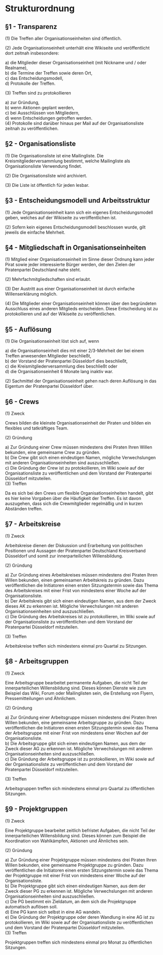 =Strukturordnung=

==§1 - Transparenz==

(1) Die Treffen aller Organisationseinheiten sind öffentlich.

(2) Jede Organisationseinheit unterhält eine Wikiseite und veröffentlicht dort zeitnah insbesondere:

a) die Mitglieder dieser Organisationseinheit (mit Nickname und / oder Realname),<br/>
b) die Termine der Treffen sowie deren Ort,<br/>
c) das Entscheidungsmodell,<br/>
d) Protokolle der Treffen.

(3) Treffen sind zu protokollieren

a) zur Gründung,<br />
b) wenn Aktionen geplant werden,<br />
c) bei Ausschlüssen von Mitgliedern,<br />
d) wenn Entscheidungen getroffen werden.<br />

(4) Protokolle sind darüber hinaus per Mail auf der Organisationsliste zeitnah zu veröffentlichen.

==§2 - Organisationsliste==

(1) Die Organisationsliste ist eine Mailingliste. Die Kreismitgliederversammlung bestimmt, welche Mailingliste als Organisationsliste Verwendung findet.

(2) Die Organisationsliste wird archiviert.

(3) Die Liste ist öffentlich für jeden lesbar.

==§3 - Entscheidungsmodell und Arbeitsstruktur==

(1) Jede Organisationseinheit kann sich ein eigenes Entscheidungsmodell geben, welches auf der Wikiseite zu veröffentlichen ist.

(2) Sofern kein eigenes Entscheidungsmodell beschlossen wurde, gilt jeweils die einfache Mehrheit.

==§4 - Mitgliedschaft in Organisationseinheiten==

(1) Mitglied einer Organisationseinheit im Sinne dieser Ordnung kann jeder Pirat sowie jeder interessierte Bürger werden, der den Zielen der Piratenpartei Deutschland nahe steht.

(2) Mehrfachmitgliedschaften sind erlaubt.

(3) Der Austritt aus einer Organisationseinheit ist durch einfache Willenserklärung möglich.

(4) Die Mitglieder einer Organisationseinheit können über den begründeten Ausschluss eines anderen Mitglieds entscheiden. Diese Entscheidung ist zu protokollieren und auf der Wikiseite zu veröffentlichen.

==§5 - Auflösung==

(1) Die Organisationseinheit löst sich auf, wenn

a) die Organisationseinheit dies mit einer 2/3-Mehrheit der bei einem Treffen anwesenden Mitglieder beschließt,<br />
b) der Vorstand der Piratenpartei Düsseldorf dies beschließt,<br />
c) die Kreismitgliederversammlung dies beschließt oder<br />
d) die Organisationseinheit 6 Monate lang inaktiv war.

(2)  Sachmittel der Organisationseinheit gehen nach deren Auflösung in das Eigentum der Piratenpartei Düsseldorf über.

==§6 - Crews==

(1) Zweck

Crews bilden die kleinste Organisationseinheit der Piraten und bilden ein flexibles und tatkräftiges Team.

(2) Gründung

a) Zur Gründung einer Crew müssen mindestens drei Piraten Ihren Willen bekunden, eine gemeinsame Crew zu gründen.<br />
b) Die Crew gibt sich einen eindeutigen Namen, mögliche Verwechslungen mit anderen Organisationseinheiten sind auszuschließen.<br />
c) Die Gründung der Crew ist zu protokollieren, im Wiki sowie auf der Organisationsliste zu veröffentlichen und dem Vorstand der Piratenpartei Düsseldorf mitzuteilen.<br />

(3) Treffen

Da es sich bei den Crews um flexible Organisationseinheiten handelt, gibt es hier keine Vorgaben über die Häufigkeit der Treffen. Es ist davon auszugehen, dass sich die Crewmitglieder regelmäßig und in kurzen Abständen treffen.

==§7 - Arbeitskreise==

(1) Zweck

Arbeitskreise dienen der Diskussion und Erarbeitung von politischen Positionen und Aussagen der Piratenpartei Deutschland Kreisverband Düsseldorf und somit zur innerparteilichen Willensbildung.

(2) Gründung

a) Zur Gründung eines Arbeitskreises müssen mindestens drei Piraten Ihren Willen bekunden, einen gemeinsamen Arbeitskreis zu gründen. Dazu veröffentlichen die Initiatoren einen ersten Sitzungstermin sowie das Thema des Arbeitskreises mit einer Frist von mindestens einer Woche auf der Organisationsliste.<br />
b) Der Arbeitskreis gibt sich einen eindeutigen Namen, aus dem der Zweck dieses AK zu erkennen ist. Mögliche Verwechslungen mit anderen Organisationseinheiten sind auszuschließen.<br />
c) Die Gründung des Arbeitskreises ist zu protokollieren, im Wiki sowie auf der Organisationsliste zu veröffentlichen und dem Vorstand der Piratenpartei Düsseldorf mitzuteilen.

(3) Treffen

Arbeitskreise treffen sich mindestens einmal pro Quartal zu Sitzungen.

==§8 - Arbeitsgruppen==

(1) Zweck

Eine Arbeitsgruppe bearbeitet permanente Aufgaben, die nicht Teil der innerparteilichen Willensbildung sind. Dieses können Dienste wie zum Beispiel das Wiki, Forum oder Mailinglisten sein, die Erstellung von Flyern, Pressemitteilungen und Ähnlichem.

(2) Gründung

a) Zur Gründung einer Arbeitsgruppe müssen mindestens drei Piraten Ihren Willen bekunden, eine gemeinsame Arbeitsgruppe zu gründen. Dazu veröffentlichen die Initiatoren einen ersten Sitzungstermin sowie das Thema der Arbeitsgruppe mit einer Frist von mindestens einer Wochen auf der Organisationsliste.<br />
b) Die Arbeitsgruppe gibt sich einen eindeutigen Namen, aus dem der Zweck dieser AG zu erkennen ist. Mögliche Verwechslungen mit anderen Organisationseinheiten sind auszuschließen.<br />
c) Die Gründung der Arbeitsgruppe ist zu protokollieren, im Wiki sowie auf der Organisationsliste zu veröffentlichen und dem Vorstand der Piratenpartei Düsseldorf mitzuteilen.

(3) Treffen

Arbeitsgruppen treffen sich mindestens einmal pro Quartal zu öffentlichen Sitzungen.

==§9 - Projektgruppen==

(1) Zweck

Eine Projektgruppe bearbeitet zeitlich befristet Aufgaben, die nicht Teil der innerparteilichen Willensbildung sind. Dieses können zum Beispiel die Koordination von Wahlkämpfen, Aktionen und Ähnliches sein.

(2) Gründung

a) Zur Gründung einer Projektgruppe müssen mindestens drei Piraten Ihren Willen bekunden, eine gemeinsame Projektgruppe zu gründen. Dazu veröffentlichen die Initiatoren einen ersten Sitzungstermin sowie das Thema der Projektgruppe mit einer Frist von mindestens einer Woche auf der Organisationsliste.<br />
b) Die Projektgruppe gibt sich einen eindeutigen Namen, aus dem der Zweck dieser PG zu erkennen ist. Mögliche Verwechslungen mit anderen Organisationseinheiten sind auszuschließen.<br />
c) Die PG bestimmt ein Zieldatum, an dem sich die Projektgruppe automatisch auflösen soll.<br />
d) Eine PG kann sich selbst in eine AG wandeln.<br />
e) Die Gründung der Projektgruppe oder deren Wandlung in eine AG ist zu protokollieren, im Wiki sowie auf der Organisationsliste zu veröffentlichen und dem Vorstand der Piratenpartei Düsseldorf mitzuteilen.<br />

(3) Treffen

Projektgruppen treffen sich mindestens einmal pro Monat zu öffentlichen Sitzungen.
